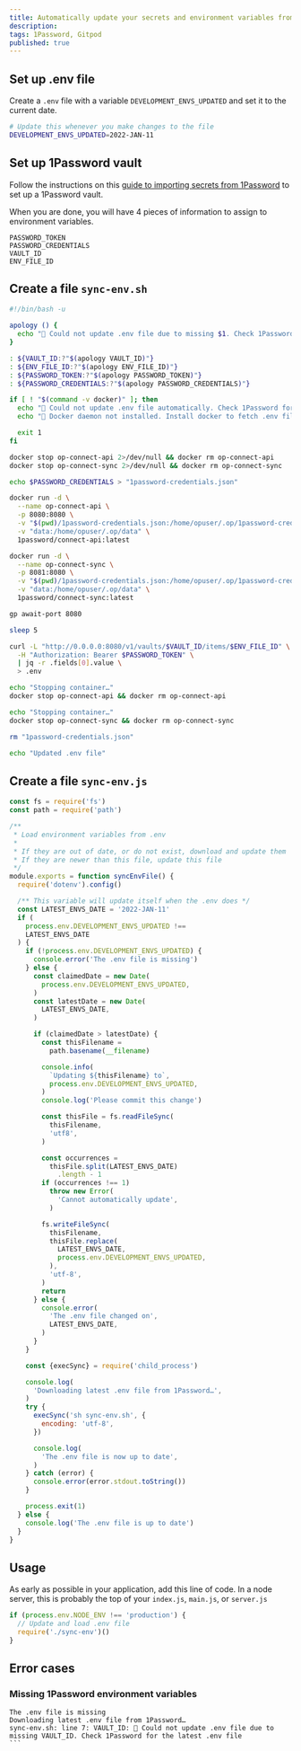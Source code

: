 ```yaml
---
title: Automatically update your secrets and environment variables from a 1Password vault
description:
tags: 1Password, Gitpod
published: true
---
```


## Set up .env file

Create a `.env` file with a variable `DEVELOPMENT_ENVS_UPDATED` and set it to the current date.

```sh
# Update this whenever you make changes to the file
DEVELOPMENT_ENVS_UPDATED=2022-JAN-11
```

## Set up 1Password vault

Follow the instructions on this [guide to importing secrets from 1Password](https://www.jacobparis.com/blog/gitpod-env-1pass) to set up a 1Password vault.

When you are done, you will have 4 pieces of information to assign to environment variables.

```
PASSWORD_TOKEN
PASSWORD_CREDENTIALS
VAULT_ID
ENV_FILE_ID
```

## Create a file `sync-env.sh`

```sh
#!/bin/bash -u

apology () {
  echo "💬 Could not update .env file due to missing $1. Check 1Password for the latest .env file"
}

: ${VAULT_ID:?"$(apology VAULT_ID)"}
: ${ENV_FILE_ID:?"$(apology ENV_FILE_ID)"}
: ${PASSWORD_TOKEN:?"$(apology PASSWORD_TOKEN)"}
: ${PASSWORD_CREDENTIALS:?"$(apology PASSWORD_CREDENTIALS)"}

if [ ! "$(command -v docker)" ]; then
  echo "💬 Could not update .env file automatically. Check 1Password for the latest variables"
  echo "🐳 Docker daemon not installed. Install docker to fetch .env file automatically"

  exit 1
fi

docker stop op-connect-api 2>/dev/null && docker rm op-connect-api
docker stop op-connect-sync 2>/dev/null && docker rm op-connect-sync

echo $PASSWORD_CREDENTIALS > "1password-credentials.json"

docker run -d \
  --name op-connect-api \
  -p 8080:8080 \
  -v "$(pwd)/1password-credentials.json:/home/opuser/.op/1password-credentials.json" \
  -v "data:/home/opuser/.op/data" \
  1password/connect-api:latest

docker run -d \
  --name op-connect-sync \
  -p 8081:8080 \
  -v "$(pwd)/1password-credentials.json:/home/opuser/.op/1password-credentials.json" \
  -v "data:/home/opuser/.op/data" \
  1password/connect-sync:latest

gp await-port 8080

sleep 5

curl -L "http://0.0.0.0:8080/v1/vaults/$VAULT_ID/items/$ENV_FILE_ID" \
  -H "Authorization: Bearer $PASSWORD_TOKEN" \
  | jq -r .fields[0].value \
  > .env

echo "Stopping container…"
docker stop op-connect-api && docker rm op-connect-api

echo "Stopping container…"
docker stop op-connect-sync && docker rm op-connect-sync

rm "1password-credentials.json"

echo "Updated .env file"
```

## Create a file `sync-env.js`

```js
const fs = require('fs')
const path = require('path')

/**
 * Load environment variables from .env
 *
 * If they are out of date, or do not exist, download and update them
 * If they are newer than this file, update this file
 */
module.exports = function syncEnvFile() {
  require('dotenv').config()

  /** This variable will update itself when the .env does */
  const LATEST_ENVS_DATE = '2022-JAN-11'
  if (
    process.env.DEVELOPMENT_ENVS_UPDATED !==
    LATEST_ENVS_DATE
  ) {
    if (!process.env.DEVELOPMENT_ENVS_UPDATED) {
      console.error('The .env file is missing')
    } else {
      const claimedDate = new Date(
        process.env.DEVELOPMENT_ENVS_UPDATED,
      )
      const latestDate = new Date(
        LATEST_ENVS_DATE,
      )

      if (claimedDate > latestDate) {
        const thisFilename =
          path.basename(__filename)

        console.info(
          `Updating ${thisFilename} to`,
          process.env.DEVELOPMENT_ENVS_UPDATED,
        )
        console.log('Please commit this change')

        const thisFile = fs.readFileSync(
          thisFilename,
          'utf8',
        )

        const occurrences =
          thisFile.split(LATEST_ENVS_DATE)
            .length - 1
        if (occurrences !== 1)
          throw new Error(
            'Cannot automatically update',
          )

        fs.writeFileSync(
          thisFilename,
          thisFile.replace(
            LATEST_ENVS_DATE,
            process.env.DEVELOPMENT_ENVS_UPDATED,
          ),
          'utf-8',
        )
        return
      } else {
        console.error(
          'The .env file changed on',
          LATEST_ENVS_DATE,
        )
      }
    }

    const {execSync} = require('child_process')

    console.log(
      'Downloading latest .env file from 1Password…',
    )
    try {
      execSync('sh sync-env.sh', {
        encoding: 'utf-8',
      })

      console.log(
        'The .env file is now up to date',
      )
    } catch (error) {
      console.error(error.stdout.toString())
    }

    process.exit(1)
  } else {
    console.log('The .env file is up to date')
  }
}
```

## Usage

As early as possible in your application, add this line of code. In a node server, this is probably the top of your `index.js`, `main.js`, or `server.js`

```js
if (process.env.NODE_ENV !== 'production') {
  // Update and load .env file
  require('./sync-env')()
}
```

## Error cases

### Missing 1Password environment variables

````
The .env file is missing
Downloading latest .env file from 1Password…
sync-env.sh: line 7: VAULT_ID: 💬 Could not update .env file due to missing VAULT_ID. Check 1Password for the latest .env file
```
````
